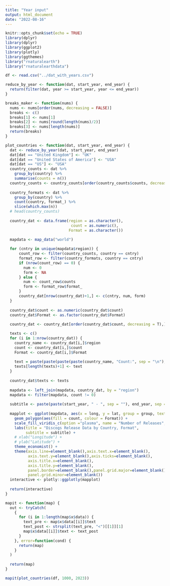 ```yaml
---
title: "Year input"
output: html_document
date: "2022-08-16"
---
```


```r
knitr::opts_chunk$set(echo = TRUE)
library(dplyr)
library(dplyr)
library(ggplot2)
library(plotly)
library(ggthemes)
library("rnaturalearth")
library("rnaturalearthdata")
```

```r
df <- read.csv("../dat_with_years.csv")
```


```r
reduce_by_year <- function(dat, start_year, end_year) {
  return(filter(dat, year >= start_year, year <= end_year))
}
```

```r
breaks_maker <- function(nums) {
  nums <- nums[order(nums, decreasing = FALSE)]
  breaks <- c()
  breaks[1] <- nums[1]
  breaks[2] <- nums[round(length(nums)/2)]
  breaks[3] <- nums[length(nums)]
  return(breaks)
}
```


```r
plot_countries <- function(dat, start_year, end_year) {
  dat <- reduce_by_year(dat, start_year, end_year)
  dat[dat == "United Kingdom"] <- "UK"
  dat[dat == "United States of America"] <- "USA"
  dat[dat == "US"] <- "USA"
  country_counts <- dat %>%
    group_by(country) %>%
    summarise(counts = n())
  country_counts <- country_counts[order(country_counts$counts, decreasing = TRUE),]
  
  country_formats <- dat %>%
    group_by(country) %>%
    count(country, format_) %>%
    slice(which.max(n))
  # head(country_counts)
  
  country_dat <- data.frame(region = as.character(),
                             count = as.numeric(),
                            Format = as.character())
  
  mapdata <- map_data("world")

  for (cntry in unique(mapdata$region)) {
      count_row <- filter(country_counts, country == cntry)
      format_row <- filter(country_formats, country == cntry)
      if (nrow(count_row) == 0) {
        num <- 0
        form <- NA
      } else {
        num <- count_row$counts
        form <- format_row$format_
      }
      country_dat[nrow(country_dat)+1,] <- c(cntry, num, form)
  }
  
  country_dat$count <- as.numeric(country_dat$count)
  country_dat$Format <- as.factor(country_dat$Format)
  
  country_dat <- country_dat[order(country_dat$count, decreasing = T),]

  texts <- c()
  for (i in 1:nrow(country_dat)) {
    country_name <- country_dat[i,]$region
    count <- country_dat[i,]$count
    Format <- country_dat[i,]$Format
    
    text = paste(paste(paste(paste(country_name, "Count:", sep = "\n"), count, sep = " "), '\nMajor Format:'), Format, sep = ' ')
    texts[length(texts)+1] <- text
  }
  
  country_dat$texts <- texts
  
  mapdata <- left_join(mapdata, country_dat, by = "region")
  mapdata <- filter(mapdata, count != 0)
  
  subtitle <- paste(paste(start_year, " - ", sep = ""), end_year, sep = "")
  
  mapplot <- ggplot(mapdata, aes(x = long, y = lat, group = group, text = texts)) +
    geom_polygon(aes(fill = count, colour = Format)) +
    scale_fill_viridis_c(option ="plasma", name = "Number of Releases", trans = "log", breaks = breaks_maker(mapdata$count)) +
    labs(title = "Discogs Release Data by Country, Format",
         subtitle = subtitle) +
    # xlab("Longitude") +
    # ylab("Latitude") +
    theme_economist() +
    theme(axis.line=element_blank(),axis.text.x=element_blank(),
          axis.text.y=element_blank(),axis.ticks=element_blank(),
          axis.title.x=element_blank(),
          axis.title.y=element_blank(),
          panel.border=element_blank(),panel.grid.major=element_blank(),
          panel.grid.minor=element_blank())
  interactive <- plotly::ggplotly(mapplot)
  
  return(interactive)
}
```

```r
mapit <- function(map) {
  out <- tryCatch(
    {
      for (i in 1:length(map$x$data)) {
        text_pre <- map$x$data[[i]]$text
        text_post <- strsplit(text_pre, "<")[[1]][1]
        map$x$data[[i]]$text <- text_post
      }
    }, error=function(cond) {
      return(map)
    }
  )
  
  return(map)
}
```
```r
mapit(plot_countries(df, 1000, 2023))
```



